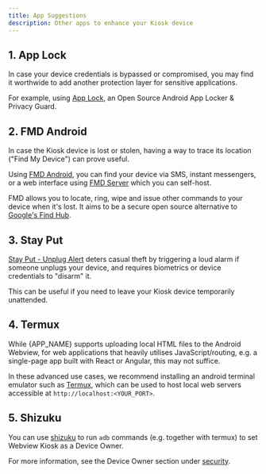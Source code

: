 ```yaml
---
title: App Suggestions
description: Other apps to enhance your Kiosk device
---
```



## 1. App Lock

In case your device credentials is bypassed or compromised, you may
find it worthwide to add another protection layer for sensitive applications.

For example, using [App Lock](https://github.com/PranavPurwar/AppLock),
an Open Source Android App Locker & Privacy Guard.

## 2. FMD Android

In case the Kiosk device is lost or stolen, having a way to trace its location
("Find My Device") can prove useful.

Using [FMD Android](https://gitlab.com/fmd-foss/fmd-android), you can find your
device via SMS, instant messengers, or a web interface using
[FMD Server](https://gitlab.com/fmd-foss/fmd-server)
which you can self-host.

FMD allows you to locate, ring, wipe and issue other commands to your device
when it's lost. It aims to be a secure open source alternative to
[Google's Find Hub](https://play.google.com/store/apps/details?id=com.google.android.apps.adm).

## 3. Stay Put

[Stay Put - Unplug Alert](https://codeberg.org/y20k/stayput) deters casual
theft by triggering a loud alarm if someone unplugs your device, and requires
biometrics or device credentials to "disarm" it.

This can be useful if you need to leave your Kiosk device temporarily unattended.

## 4. Termux

While {APP_NAME} supports uploading local HTML files to the Android Webview, for
web applications that heavily utilises JavaScript/routing, e.g. a single-page app
built with React or Angular, this may not suffice.

In these advanced use cases, we recommend installing an android terminal emulator
such as [Termux](https://github.com/termux/termux-app), which can be used to host
local web servers accessible at `http://localhost:<YOUR_PORT>`.

## 5. Shizuku

You can use [shizuku](https://github.com/RikkaApps/Shizuku) to run `adb` commands
(e.g. together with termux) to set Webview Kiosk as a Device Owner.

For more information, see the Device Owner section under [security](/docs/security).
